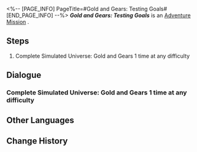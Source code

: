 <%-- [PAGE_INFO]
PageTitle=#Gold and Gears: Testing Goals#
[END_PAGE_INFO] --%>
{{Stub|Dialogue.}}
{{Mission Infobox
|id            = 8016106
|title         = 
|image         = <!--Mission Gold and Gears Testing Goals.png-->
|type          = Adventure
|event_name    = 
|chapter       = 
|requirements  = [[Adventure Mission]] ''[[Gold and Gears: IPC Secrets (I)]]'' completed
|summary       = <!--official mission summary from Fate's Atlas-->
|characters    = Trailblazer
|startLocation = [[<!--starting world-->]] - [[<!--starting area-->]]
|world         = <!--starting world-->
|area          = <!--starting area-->
|prev          = Gold and Gears: IPC Secrets (I)
|next          = 
|rewards       = Credit*5,000
}}
'''''Gold and Gears: Testing Goals''''' is an [[Adventure Mission]]<!--in [world]-->.

==Steps==
# Complete Simulated Universe: Gold and Gears 1 time at any difficulty

<!--
==Gameplay Notes==

--><!--
==Trial Character==

-->
==Dialogue==
{{Stub Dialogue}}
===Complete Simulated Universe: Gold and Gears 1 time at any difficulty===
{{Mission Description|type=adventure|location=<!--to be added-->|In this Simulated Universe update, Ruan Mei has nurtured a simulated Nous and set the time before the demise of #27 Emperor Rubert. However, something unusual has happened. IPC has reached out to Herta, showing their interest in the Simulated Universe project...}}
{{Dialogue Start}}
:{{tx}}
{{Dialogue End}}

==Other Languages==
{{Other Languages
|en   = Gold and Gears: Testing Goals
|zhs  = 黄金与机械：测试目标
|zht  = 黃金與機械：測試目標
|ja   = 黄金と機械：テスト目標
|ko   = 황금과 기계: 테스트 목표
|es   = Oro y maquinaria: objetivo de la prueba
|fr   = Or et machines&nbsp;: Objectifs de test
|ru   = Золото и шестерёнки: Цель бета-теста
|th   = ทองคำและจักรกล: เป้าหมายการทดสอบ
|vi   = Vàng Và Máy Móc: Mục Tiêu Thử Nghiệm
|de   = Gold und Getriebe: Testziele
|id   = Emas dan Mesin: Tujuan Tes
|pt   = Ouro e Engrenagens: Objetivos do Teste
}}

==Change History==
{{Change History|1.6}}
